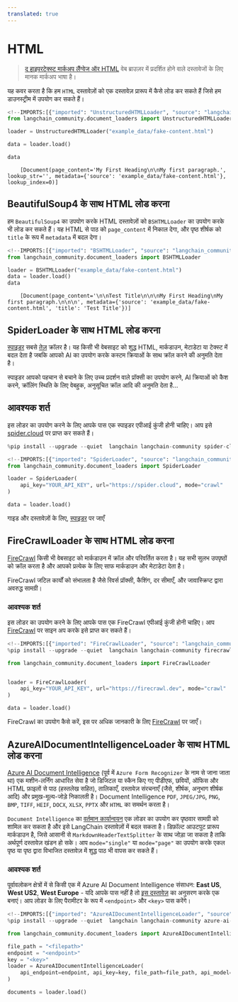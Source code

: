 ```yaml
---
translated: true
---
```


# HTML

>[द हाइपरटेक्स्ट मार्कअप लैंग्वेज ऑर HTML](https://en.wikipedia.org/wiki/HTML) वेब ब्राउज़र में प्रदर्शित होने वाले दस्तावेजों के लिए मानक मार्कअप भाषा है।

यह कवर करता है कि हम `HTML` दस्तावेज़ों को एक दस्तावेज़ प्रारूप में कैसे लोड कर सकते हैं जिसे हम डाउनस्ट्रीम में उपयोग कर सकते हैं।

```python
<!--IMPORTS:[{"imported": "UnstructuredHTMLLoader", "source": "langchain_community.document_loaders", "docs": "https://api.python.langchain.com/en/latest/document_loaders/langchain_community.document_loaders.html.UnstructuredHTMLLoader.html", "title": "HTML"}]-->
from langchain_community.document_loaders import UnstructuredHTMLLoader
```

```python
loader = UnstructuredHTMLLoader("example_data/fake-content.html")
```

```python
data = loader.load()
```

```python
data
```

```output
    [Document(page_content='My First Heading\n\nMy first paragraph.', lookup_str='', metadata={'source': 'example_data/fake-content.html'}, lookup_index=0)]
```

## BeautifulSoup4 के साथ HTML लोड करना

हम `BeautifulSoup4` का उपयोग करके HTML दस्तावेज़ों को `BSHTMLLoader` का उपयोग करके भी लोड कर सकते हैं। यह HTML से पाठ को `page_content` में निकाल देगा, और पृष्ठ शीर्षक को `title` के रूप में `metadata` में बदल देगा।

```python
<!--IMPORTS:[{"imported": "BSHTMLLoader", "source": "langchain_community.document_loaders", "docs": "https://api.python.langchain.com/en/latest/document_loaders/langchain_community.document_loaders.html_bs.BSHTMLLoader.html", "title": "HTML"}]-->
from langchain_community.document_loaders import BSHTMLLoader
```

```python
loader = BSHTMLLoader("example_data/fake-content.html")
data = loader.load()
data
```

```output
    [Document(page_content='\n\nTest Title\n\n\nMy First Heading\nMy first paragraph.\n\n\n', metadata={'source': 'example_data/fake-content.html', 'title': 'Test Title'})]
```

## SpiderLoader के साथ HTML लोड करना

[स्पाइडर](https://spider.cloud/?ref=langchain) सबसे [तेज़](https://github.com/spider-rs/spider/blob/main/benches/BENCHMARKS.md#benchmark-results) क्रॉलर है। यह किसी भी वेबसाइट को शुद्ध HTML, मार्कडाउन, मेटाडेटा या टेक्स्ट में बदल देता है जबकि आपको AI का उपयोग करके कस्टम क्रियाओं के साथ क्रॉल करने की अनुमति देता है।

स्पाइडर आपको पहचान से बचाने के लिए उच्च प्रदर्शन वाले प्रॉक्सी का उपयोग करने, AI क्रियाओं को कैश करने, क्रॉलिंग स्थिति के लिए वेबहुक, अनुसूचित क्रॉल आदि की अनुमति देता है...

## आवश्यक शर्त

इस लोडर का उपयोग करने के लिए आपके पास एक स्पाइडर एपीआई कुंजी होनी चाहिए। आप इसे [spider.cloud](https://spider.cloud) पर प्राप्त कर सकते हैं।

```python
%pip install --upgrade --quiet  langchain langchain-community spider-client
```

```python
<!--IMPORTS:[{"imported": "SpiderLoader", "source": "langchain_community.document_loaders", "docs": "https://api.python.langchain.com/en/latest/document_loaders/langchain_community.document_loaders.spider.SpiderLoader.html", "title": "HTML"}]-->
from langchain_community.document_loaders import SpiderLoader

loader = SpiderLoader(
    api_key="YOUR_API_KEY", url="https://spider.cloud", mode="crawl"
)

data = loader.load()
```

गाइड और दस्तावेज़ों के लिए, [स्पाइडर](https://spider.cloud/docs/api) पर जाएँ

## FireCrawlLoader के साथ HTML लोड करना

[FireCrawl](https://firecrawl.dev/?ref=langchain) किसी भी वेबसाइट को मार्कडाउन में क्रॉल और परिवर्तित करता है। यह सभी सुलभ उपपृष्ठों को क्रॉल करता है और आपको प्रत्येक के लिए साफ मार्कडाउन और मेटाडेटा देता है।

FireCrawl जटिल कार्यों को संभालता है जैसे रिवर्स प्रॉक्सी, कैशिंग, दर सीमाएँ, और जावास्क्रिप्ट द्वारा अवरुद्ध सामग्री।

### आवश्यक शर्त

इस लोडर का उपयोग करने के लिए आपके पास एक FireCrawl एपीआई कुंजी होनी चाहिए। आप [FireCrawl](https://firecrawl.dev/?ref=langchainpy) पर साइन अप करके इसे प्राप्त कर सकते हैं।

```python
<!--IMPORTS:[{"imported": "FireCrawlLoader", "source": "langchain_community.document_loaders", "docs": "https://api.python.langchain.com/en/latest/document_loaders/langchain_community.document_loaders.firecrawl.FireCrawlLoader.html", "title": "HTML"}]-->
%pip install --upgrade --quiet  langchain langchain-community firecrawl-py

from langchain_community.document_loaders import FireCrawlLoader


loader = FireCrawlLoader(
    api_key="YOUR_API_KEY", url="https://firecrawl.dev", mode="crawl"
)

data = loader.load()
```

FireCrawl का उपयोग कैसे करें, इस पर अधिक जानकारी के लिए [FireCrawl](https://firecrawl.dev/?ref=langchainpy) पर जाएँ।

## AzureAIDocumentIntelligenceLoader के साथ HTML लोड करना

[Azure AI Document Intelligence](https://aka.ms/doc-intelligence) (पूर्व में `Azure Form Recognizer` के नाम से जाना जाता था) एक मशीन-लर्निंग आधारित सेवा है जो डिजिटल या स्कैन किए गए पीडीएफ, छवियों, ऑफिस और HTML फ़ाइलों से पाठ (हस्तलेख सहित), तालिकाएँ, दस्तावेज़ संरचनाएँ (जैसे, शीर्षक, अनुभाग शीर्षक आदि) और प्रमुख-मूल्य-जोड़े निकालती है। Document Intelligence `PDF`, `JPEG/JPG`, `PNG`, `BMP`, `TIFF`, `HEIF`, `DOCX`, `XLSX`, `PPTX` और `HTML` का समर्थन करता है।

`Document Intelligence` का [वर्तमान कार्यान्वयन](https://aka.ms/di-langchain) एक लोडर का उपयोग कर पृष्ठवार सामग्री को शामिल कर सकता है और इसे LangChain दस्तावेज़ों में बदल सकता है। डिफ़ॉल्ट आउटपुट प्रारूप मार्कडाउन है, जिसे आसानी से `MarkdownHeaderTextSplitter` के साथ जोड़ा जा सकता है ताकि अर्थपूर्ण दस्तावेज़ खंडन हो सके। आप `mode="single"` या `mode="page"` का उपयोग करके एकल पृष्ठ या पृष्ठ द्वारा विभाजित दस्तावेज़ में शुद्ध पाठ भी वापस कर सकते हैं।

### आवश्यक शर्त

पूर्वावलोकन क्षेत्रों में से किसी एक में Azure AI Document Intelligence संसाधन: **East US**, **West US2**, **West Europe** - यदि आपके पास नहीं है तो [इस दस्तावेज़](https://learn.microsoft.com/azure/ai-services/document-intelligence/create-document-intelligence-resource?view=doc-intel-4.0.0) का अनुसरण करके एक बनाएं। आप लोडर के लिए पैरामीटर के रूप में `<endpoint>` और `<key>` पास करेंगे।

```python
<!--IMPORTS:[{"imported": "AzureAIDocumentIntelligenceLoader", "source": "langchain_community.document_loaders", "docs": "https://api.python.langchain.com/en/latest/document_loaders/langchain_community.document_loaders.doc_intelligence.AzureAIDocumentIntelligenceLoader.html", "title": "HTML"}]-->
%pip install --upgrade --quiet  langchain langchain-community azure-ai-documentintelligence

from langchain_community.document_loaders import AzureAIDocumentIntelligenceLoader

file_path = "<filepath>"
endpoint = "<endpoint>"
key = "<key>"
loader = AzureAIDocumentIntelligenceLoader(
    api_endpoint=endpoint, api_key=key, file_path=file_path, api_model="prebuilt-layout"
)

documents = loader.load()
```
